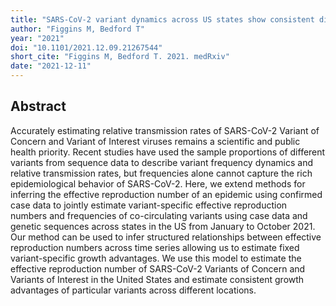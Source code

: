 ```yaml
---
title: "SARS-CoV-2 variant dynamics across US states show consistent differences in effective reproduction numbers"
author: "Figgins M, Bedford T"
year: "2021"
doi: "10.1101/2021.12.09.21267544"
short_cite: "Figgins M, Bedford T. 2021. medRxiv"
date: "2021-12-11"
---
```


## Abstract

Accurately estimating relative transmission rates of SARS-CoV-2 Variant of Concern and Variant of Interest viruses remains a scientific and public health priority. Recent studies have used the sample proportions of different variants from sequence data to describe variant frequency dynamics and relative transmission rates, but frequencies alone cannot capture the rich epidemiological behavior of SARS-CoV-2. Here, we extend methods for inferring the effective reproduction number of an epidemic using confirmed case data to jointly estimate variant-specific effective reproduction numbers and frequencies of co-circulating variants using case data and genetic sequences across states in the US from January to October 2021. Our method can be used to infer structured relationships between effective reproduction numbers across time series allowing us to estimate fixed variant-specific growth advantages. We use this model to estimate the effective reproduction number of SARS-CoV-2 Variants of Concern and Variants of Interest in the United States and estimate consistent growth advantages of particular variants across different locations.

